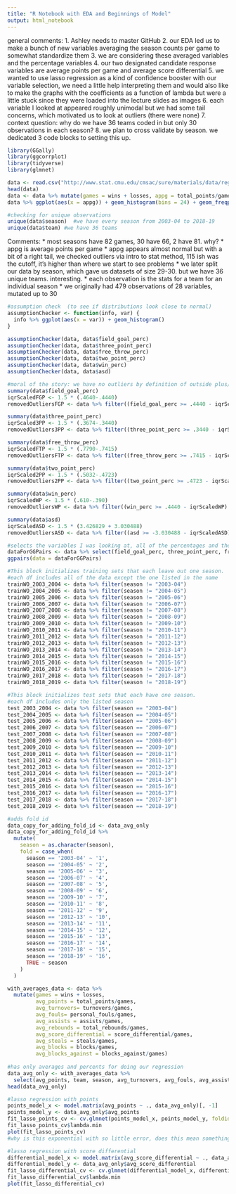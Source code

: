 ```yaml
---
title: "R Notebook with EDA and Beginnings of Model"
output: html_notebook
---
```



general comments:
1. Ashley needs to master GitHub
2. our EDA led us to make a bunch of new variables averaging the season counts per game to somewhat standardize them
3. we are considering these averaged variables and the percentage variables
4. our two designated candidate response variables are average points per game and average score differential
5. we wanted to use lasso regression as a kind of confidence booster with our variable selection, we need a little help interpreting them and would also like to make the graphs with the coefficients as a function of lambda but were a little stuck since they were loaded into the lecture slides as images
6. each variable I looked at appeared roughly unimodal but we had some tail concerns, which motivated us to look at outliers (there were none)
7. context question: why do we have 36 teams coded in but only 30 observations in each season?
8. we plan to cross validate by season. we dedicated 3 code blocks to setting this up.

```r
library(GGally)
library(ggcorrplot)
library(tidyverse)
library(glmnet)
```

```r
data <- read.csv("http://www.stat.cmu.edu/cmsac/sure/materials/data/regression_projects/nba_team_season_summary.csv")
head(data)
data <- data %>% mutate(games = wins + losses, appg = total_points/games, asd = score_differential/games) %>% arrange(appg)
data %>% ggplot(aes(x = appg)) + geom_histogram(bins = 24) + geom_freqpoly(color = "pink")

#checking for unique observations
unique(data$season)  #we have every season from 2003-04 to 2018-19
unique(data$team) #we have 36 teams
```
Comments:
  * most seasons have 82 games, 30 have 66, 2 have 81. why?
  * appg is average points per game
  * appg appears almost normal but with a bit of a right tail, we checked outliers via intro to stat method,     115 ish was the cutoff, it's higher than where we start to see problems
  * we later split our data by season, which gave us datasets of size 29-30. but we have 36 unique teams. interesting.
  * each observation is the stats for a team for an individual season
  * we originally had 479 observations of 28 variables, mutated up to 30


```r
#assumption check  (to see if distributions look close to normal)
assumptionChecker <- function(info, var) {
  info %>% ggplot(aes(x = var)) + geom_histogram()
}

assumptionChecker(data, data$field_goal_perc)
assumptionChecker(data, data$three_point_perc)
assumptionChecker(data, data$free_throw_perc)
assumptionChecker(data, data$two_point_perc)
assumptionChecker(data, data$win_perc)
assumptionChecker(data, data$asd)

```

```r
#moral of the story: we have no outliers by definition of outside plus/minus 1.5 * IQR
summary(data$field_goal_perc)
iqrScaledFGP <- 1.5 * (.4640-.4440)
removedOutliersFGP <- data %>% filter((field_goal_perc >= .4440 - iqrScaledFGP) && (field_goal_perc <= .4640 + iqrScaledFGP))

summary(data$three_point_perc)
iqrScaled3PP <- 1.5 * (.3674-.3440)
removedOutliers3PP <- data %>% filter((three_point_perc >= .3440 - iqrScaled3PP) && (three_point_perc <= .3674 + iqrScaled3PP))

summary(data$free_throw_perc)
iqrScaledFTP <- 1.5 * (.7790-.7415)
removedOutliersFTP <- data %>% filter((free_throw_perc >= .7415 - iqrScaledFTP) && (free_throw_perc <= .7790 + iqrScaledFTP))

summary(data$two_point_perc)
iqrScaled2PP <- 1.5 * (.5032-.4723)
removedOutliers2PP <- data %>% filter((two_point_perc >= .4723 - iqrScaled2PP) && (two_point_perc <= .5032 + iqrScaled2PP))

summary(data$win_perc)
iqrScaledWP <- 1.5 * (.610-.390)
removedOutliersWP <- data %>% filter((win_perc >= .4440 - iqrScaledWP) && (win_perc <= .4640 + iqrScaledWP))

summary(data$asd)
iqrScaledASD <- 1.5 * (3.426829 + 3.030488)
removedOutliersASD <- data %>% filter((asd >= -3.030488 - iqrScaledASD) && (asd <= 3.426829 + iqrScaledASD))

```

```r
#selects the variables I was looking at, all of the percentages and the avg score differential
dataForGGPairs <- data %>% select(field_goal_perc, three_point_perc, free_throw_perc, two_point_perc, win_perc, asd)
ggpairs(data = dataForGGPairs)
```

```r
#This block initializes training sets that each leave out one season.
#each df includes all of the data except the one listed in the name
trainWO_2003_2004 <- data %>% filter(season != "2003-04")
trainWO_2004_2005 <- data %>% filter(season != "2004-05")
trainWO_2005_2006 <- data %>% filter(season != "2005-06")
trainWO_2006_2007 <- data %>% filter(season != "2006-07")
trainWO_2007_2008 <- data %>% filter(season != "2007-08")
trainWO_2008_2009 <- data %>% filter(season != "2008-09")
trainWO_2009_2010 <- data %>% filter(season != "2009-10")
trainWO_2010_2011 <- data %>% filter(season != "2010-11")
trainWO_2011_2012 <- data %>% filter(season != "2011-12")
trainWO_2012_2013 <- data %>% filter(season != "2012-13")
trainWO_2013_2014 <- data %>% filter(season != "2013-14")
trainWO_2014_2015 <- data %>% filter(season != "2014-15")
trainWO_2015_2016 <- data %>% filter(season != "2015-16")
trainWO_2016_2017 <- data %>% filter(season != "2016-17")
trainWO_2017_2018 <- data %>% filter(season != "2017-18")
trainWO_2018_2019 <- data %>% filter(season != "2018-19")
```

```r
#This block initializes test sets that each have one season.
#each df includes only the listed season
test_2003_2004 <- data %>% filter(season == "2003-04")
test_2004_2005 <- data %>% filter(season == "2004-05")
test_2005_2006 <- data %>% filter(season == "2005-06")
test_2006_2007 <- data %>% filter(season == "2006-07")
test_2007_2008 <- data %>% filter(season == "2007-08")
test_2008_2009 <- data %>% filter(season == "2008-09")
test_2009_2010 <- data %>% filter(season == "2009-10")
test_2010_2011 <- data %>% filter(season == "2010-11")
test_2011_2012 <- data %>% filter(season == "2011-12")
test_2012_2013 <- data %>% filter(season == "2012-13")
test_2013_2014 <- data %>% filter(season == "2013-14")
test_2014_2015 <- data %>% filter(season == "2014-15")
test_2015_2016 <- data %>% filter(season == "2015-16")
test_2016_2017 <- data %>% filter(season == "2016-17")
test_2017_2018 <- data %>% filter(season == "2017-18")
test_2018_2019 <- data %>% filter(season == "2018-19")
```

```r
#adds fold id
data_copy_for_adding_fold_id <- data_avg_only
data_copy_for_adding_fold_id %>%
  mutate(
    season = as.character(season),
    fold = case_when(
      season == '2003-04' ~ '1',
      season == '2004-05' ~ '2',
      season == '2005-06' ~ '3',
      season == '2006-07' ~ '4',
      season == '2007-08' ~ '5',
      season == '2008-09' ~ '6',
      season == '2009-10' ~ '7',
      season == '2010-11' ~ '8',
      season == '2011-12' ~ '9',
      season == '2012-13' ~ '10',
      season == '2013-14' ~ '11',
      season == '2014-15' ~ '12',
      season == '2015-16' ~ '13',
      season == '2016-17' ~ '14',
      season == '2017-18' ~ '15',
      season == '2018-19' ~ '16',
      TRUE ~ season
    )
  )
```

```r
with_averages_data <- data %>%
  mutate(games = wins + losses, 
         avg_points = total_points/games, 
         avg_turnovers= turnovers/games, 
         avg_fouls= personal_fouls/games, 
         avg_assists = assists/games, 
         avg_rebounds = total_rebounds/games, 
         avg_score_differential = score_differential/games, 
         avg_steals = steals/games, 
         avg_blocks = blocks/games,
         avg_blocks_against = blocks_against/games)
  
#has only averages and percents for doing our regression
data_avg_only <- with_averages_data %>%
  select(avg_points, team, season, avg_turnovers, avg_fouls, avg_assists, avg_rebounds, avg_score_differential, avg_steals, avg_blocks, avg_blocks_against, win_perc, field_goal_perc, three_point_perc, free_throw_perc, two_point_perc)
head(data_avg_only)

#lasso regression with points
points_model_x <- model.matrix(avg_points ~ ., data_avg_only)[, -1]
points_model_y <- data_avg_only$avg_points
fit_lasso_points_cv <- cv.glmnet(points_model_x, points_model_y, foldid = data_copy_for_adding_fold_id$fold, alpha = 1)
fit_lasso_points_cv$lambda.min
plot(fit_lasso_points_cv)
#why is this exponential with so little error, does this mean something?

#lasso regression with score differential
differential_model_x <- model.matrix(avg_score_differential ~ ., data_avg_only)[, -8]
differential_model_y <- data_avg_only$avg_score_differential
fit_lasso_differential_cv <- cv.glmnet(differential_model_x, differential_model_y, foldid = data_copy_for_adding_fold_id$fold, alpha = 1)
fit_lasso_differential_cv$lambda.min
plot(fit_lasso_differential_cv)
```